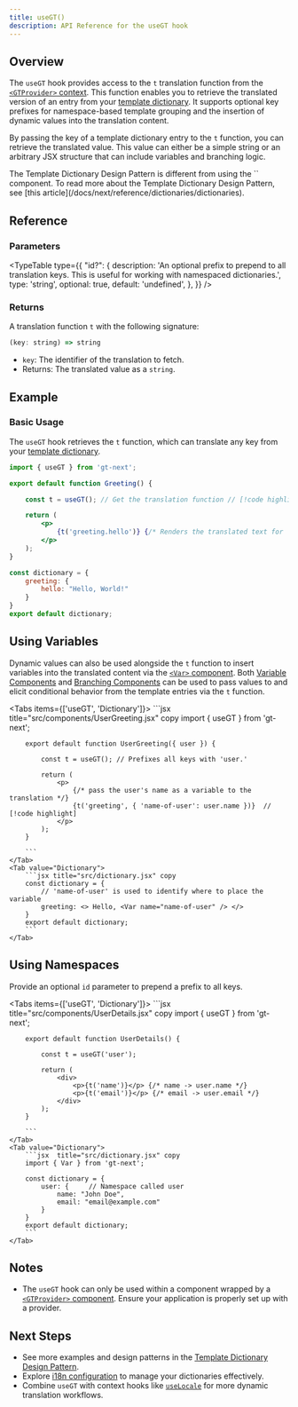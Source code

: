 ```yaml
---
title: useGT()
description: API Reference for the useGT hook
---
```


## Overview

The `useGT` hook provides access to the `t` translation function from the [`<GTProvider>` context](/docs/next/api/components/gtprovider).
This function enables you to retrieve the translated version of an entry from your [template dictionary](/docs/next/reference/dictionaries/dictionaries).
It supports optional key prefixes for namespace-based template grouping and the insertion of dynamic values into the translation content.

By passing the key of a template dictionary entry to the `t` function, you can retrieve the translated value.
This value can either be a simple string or an arbitrary JSX structure that can include variables and branching logic.


<Callout>
    The Template Dictionary Design Pattern is different from using the `<T>` component.
    To read more about the Template Dictionary Design Pattern, see [this article](/docs/next/reference/dictionaries/dictionaries).
</Callout>

## Reference

### Parameters

<TypeTable
  type={{
    "id?": {
        description:
            'An optional prefix to prepend to all translation keys. This is useful for working with namespaced dictionaries.',
        type: 'string',
        optional: true,
        default: 'undefined',
    },
  }}
/>

### Returns

A translation function `t` with the following signature:

```jsx
(key: string) => string
```
- `key`: The identifier of the translation to fetch.
- Returns: The translated value as a `string`.




## Example

### Basic Usage

The `useGT` hook retrieves the `t` function, which can translate any key from your [template dictionary](/docs/next/reference/dictionaries/dictionaries).
```jsx title="src/components/Greeting.jsx" copy
import { useGT } from 'gt-next';

export default function Greeting() {

    const t = useGT(); // Get the translation function // [!code highlight]

    return (
        <p>
            {t('greeting.hello')} {/* Renders the translated text for 'greeting.hello' */} // [!code highlight]
        </p>
    );
}
```
```jsx title="src/dictionary.jsx" copy
const dictionary = {
    greeting: {
        hello: "Hello, World!"
    }
}
export default dictionary;
```
## Using Variables

Dynamic values can also be used alongside the `t` function to insert variables into the translated content via the [`<Var>` component](/docs/next/api/components/var).
Both [Variable Components](/docs/next/reference/dictionaries/variable-components)
and [Branching Components](/docs/next/reference/dictionaries/branching-components)
can be used to pass values to and elicit conditional behavior from the template entries via the `t` function.

<Tabs items={['useGT', 'Dictionary']}>
    <Tab value="useGT">
        ```jsx title="src/components/UserGreeting.jsx" copy
        import { useGT } from 'gt-next';

        export default function UserGreeting({ user }) {

            const t = useGT(); // Prefixes all keys with 'user.'

            return (
                <p>
                    {/* pass the user's name as a variable to the translation */}
                    {t('greeting', { 'name-of-user': user.name })}  // [!code highlight]
                </p>
            );
        }

        ```
    </Tab>
    <Tab value="Dictionary">
        ```jsx title="src/dictionary.jsx" copy
        const dictionary = {
            // 'name-of-user' is used to identify where to place the variable
            greeting: <> Hello, <Var name="name-of-user" /> </> 
        }
        export default dictionary;
        ```
    </Tab>
</Tabs>


## Using Namespaces

Provide an optional `id` parameter to prepend a prefix to all keys.

<Tabs items={['useGT', 'Dictionary']}>
    <Tab value="useGT">
        ```jsx title="src/components/UserDetails.jsx" copy
        import { useGT } from 'gt-next';

        export default function UserDetails() {

            const t = useGT('user');

            return (
                <div>
                    <p>{t('name')}</p> {/* name -> user.name */}
                    <p>{t('email')}</p> {/* email -> user.email */}
                </div>
            );
        }

        ```
    </Tab>
    <Tab value="Dictionary">
        ```jsx  title="src/dictionary.jsx" copy
        import { Var } from 'gt-next';

        const dictionary = {
            user: {     // Namespace called user
                name: "John Doe",
                email: "email@example.com"
            }
        }
        export default dictionary;
        ```
    </Tab>
</Tabs>

## Notes
 * The `useGT` hook can only be used within a component wrapped by a [`<GTProvider>` component](/docs/next/api/components/gtprovider). Ensure your application is properly set up with a provider.

## Next Steps
 * See more examples and design patterns in the [Template Dictionary Design Pattern](/docs/next/reference/dictionaries/dictionaries).
 * Explore [i18n configuration](/docs/next/reference/i18n-configuration) to manage your dictionaries effectively.
 * Combine `useGT` with context hooks like [`useLocale`](/docs/next/api/methods/client/useLocale) for more dynamic translation workflows.
